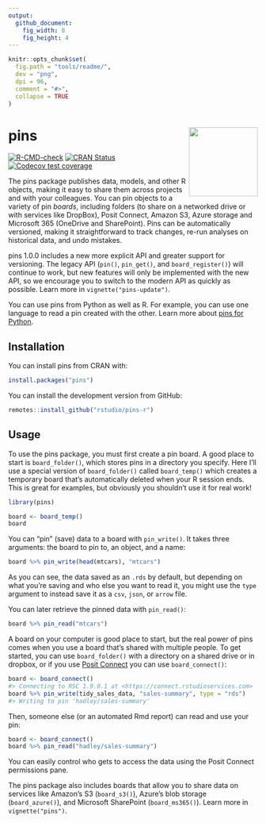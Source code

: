 ```yaml
---
output:
  github_document:
    fig_width: 8
    fig_height: 4
---
```


```r
knitr::opts_chunk$set(
  fig.path = "tools/readme/", 
  dev = "png",
  dpi = 96,
  comment = "#>",
  collapse = TRUE
)
```

# pins [<img src="man/figures/logo.png" align="right" height="139"/>](https://pins.rstudio.com)

<!-- badges: start -->

[![R-CMD-check](https://github.com/rstudio/pins-r/workflows/R-CMD-check/badge.svg)](https://github.com/rstudio/pins-r/actions) 
[![CRAN Status](https://www.r-pkg.org/badges/version/pins)](https://cran.r-project.org/package=pins) 
[![Codecov test coverage](https://codecov.io/gh/rstudio/pins-r/branch/main/graph/badge.svg)](https://app.codecov.io/gh/rstudio/pins-r?branch=main)

<!-- badges: end -->

The pins package publishes data, models, and other R objects, making it easy to share them across projects and with your colleagues.
You can pin objects to a variety of pin *boards*, including folders (to share on a networked drive or with services like DropBox), Posit Connect, Amazon S3, Azure storage and Microsoft 365 (OneDrive and SharePoint).
Pins can be automatically versioned, making it straightforward to track changes, re-run analyses on historical data, and undo mistakes.

pins 1.0.0 includes a new more explicit API and greater support for versioning.
The legacy API (`pin()`, `pin_get()`, and `board_register()`) will continue to work, but new features will only be implemented with the new API, so we encourage you to switch to the modern API as quickly as possible.
Learn more in `vignette("pins-update")`.

You can use pins from Python as well as R. For example, you can use one language to read a pin created with the other. Learn more about [pins for Python](https://rstudio.github.io/pins-python/).

## Installation

You can install pins from CRAN with:

```r
install.packages("pins")
```

You can install the development version from GitHub:

```r
remotes::install_github("rstudio/pins-r")
```

## Usage

To use the pins package, you must first create a pin board.
A good place to start is `board_folder()`, which stores pins in a directory you specify.
Here I'll use a special version of `board_folder()` called `board_temp()` which creates a temporary board that's automatically deleted when your R session ends.
This is great for examples, but obviously you shouldn't use it for real work!

```r
library(pins)

board <- board_temp()
board
```

You can "pin" (save) data to a board with `pin_write()`.
It takes three arguments: the board to pin to, an object, and a name:

```r
board %>% pin_write(head(mtcars), "mtcars")
```

As you can see, the data saved as an `.rds` by default, but depending on what you're saving and who else you want to read it, you might use the `type` argument to instead save it as a `csv`, `json`, or `arrow` file.

You can later retrieve the pinned data with `pin_read()`:

```r
board %>% pin_read("mtcars")
```

A board on your computer is good place to start, but the real power of pins comes when you use a board that's shared with multiple people.
To get started, you can use `board_folder()` with a directory on a shared drive or in dropbox, or if you use [Posit Connect](https://posit.co/products/enterprise/connect/) you can use `board_connect()`:

```r
board <- board_connect()
#> Connecting to RSC 1.9.0.1 at <https://connect.rstudioservices.com>
board %>% pin_write(tidy_sales_data, "sales-summary", type = "rds")
#> Writing to pin 'hadley/sales-summary'
```

Then, someone else (or an automated Rmd report) can read and use your pin:

```r
board <- board_connect()
board %>% pin_read("hadley/sales-summary")
```

You can easily control who gets to access the data using the Posit Connect permissions pane.

The pins package also includes boards that allow you to share data on services like Amazon's S3 (`board_s3()`), Azure's blob storage (`board_azure()`), and Microsoft SharePoint (`board_ms365()`). 
Learn more in `vignette("pins")`.

